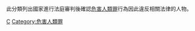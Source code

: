 {{Catnav|犯罪|犯罪相關人物|犯罪嫌疑人|在罪案中被指控的人物|依被判罪名劃分的人物}}
此分類列出國家進行法庭審判後確認[[危害人類罪|危害人類罪]]行為因此違反相關法律的人物。
[[Category:依被判罪名劃分的人物|C]]
[[Category:危害人類罪|Category:危害人類罪]]